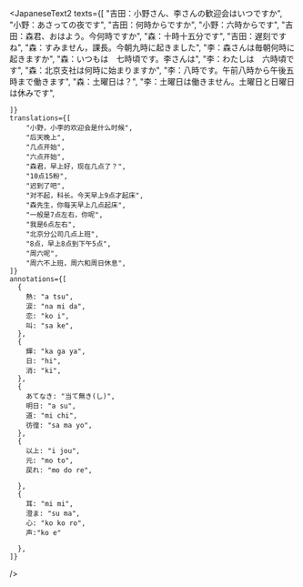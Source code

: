 

<JapaneseText2
    texts={[
        "吉田：小野さん、李さんの歓迎会はいつですか",
        "小野：あさっての夜です",
        "吉田：何時からですか",
        "小野：六時からです",
        "吉田：森君、おはよう。今何時ですか",
        "森：十時十五分です",
        "吉田：遅刻ですね",
        "森：すみません，課長。今朝九時に起きました",
        "李：森さんは毎朝何時に起きますか",
        "森：いつもは　七時頃です。李さんは",
        "李：わたしは　六時頃です",
        "森：北京支社は何時に始まりますか",
        "李：八時です。午前八時から午後五時まで働きます",
        "森：土曜日は？",
        "李：土曜日は働きません。土曜日と日曜日は休みです",
        
    ]}
    translations={[
        "小野，小李的欢迎会是什么时候",
        "后天晚上",
        "几点开始",
        "六点开始",
        "森君，早上好，现在几点了？",
        "10点15粉",
        "迟到了吧",
        "对不起，科长。今天早上9点才起床",
        "森先生，你每天早上几点起床",
        "一般是7点左右，你呢",
        "我是6点左右",
        "北京分公司几点上班",
        "8点，早上8点到下午5点",
        "周六呢",
        "周六不上班，周六和周日休息",
    ]}
    annotations={[
      {
        熱: "a tsu",
        涙: "na mi da",
        恋: "ko i",
        叫: "sa ke",
      },
      {
        輝: "ka ga ya",
        日: "hi",
        消: "ki",
      },
      {
        あてなき: "当て無き(し)",
        明日: "a su",
        道: "mi chi",
        彷徨: "sa ma yo",
      },
      {
        以上: "i jou",
        元: "mo to",
        戻れ: "mo do re",
   
      },
      {
        耳: "mi mi",
        澄ま: "su ma",
        心: "ko ko ro",
        声:"ko e"
   
      },
    ]}
/>